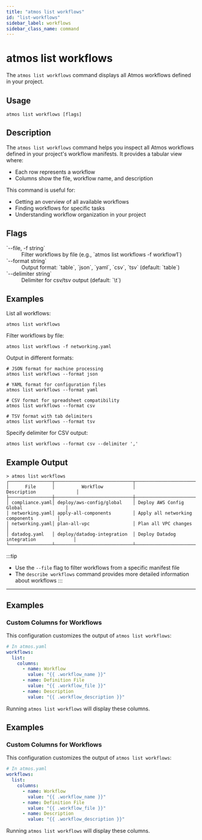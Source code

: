 ```yaml
---
title: "atmos list workflows"
id: "list-workflows"
sidebar_label: workflows
sidebar_class_name: command
---
```


# atmos list workflows

The `atmos list workflows` command displays all Atmos workflows defined in your project.

## Usage

```shell
atmos list workflows [flags]
```

## Description

The `atmos list workflows` command helps you inspect all Atmos workflows defined in your project's workflow manifests. It provides a tabular view where:

- Each row represents a workflow
- Columns show the file, workflow name, and description

This command is useful for:
- Getting an overview of all available workflows
- Finding workflows for specific tasks
- Understanding workflow organization in your project

## Flags

<dl>
  <dt>`--file, -f string`</dt>
  <dd>Filter workflows by file (e.g., `atmos list workflows -f workflow1`)</dd>
  <dt>`--format string`</dt>
  <dd>Output format: `table`, `json`, `yaml`, `csv`, `tsv` (default: `table`)</dd>
  <dt>`--delimiter string`</dt>
  <dd>Delimiter for csv/tsv output (default: `\t`)</dd>
</dl>

## Examples

List all workflows:
```shell
atmos list workflows
```

Filter workflows by file:
```shell
atmos list workflows -f networking.yaml
```

Output in different formats:
```shell
# JSON format for machine processing
atmos list workflows --format json

# YAML format for configuration files
atmos list workflows --format yaml

# CSV format for spreadsheet compatibility
atmos list workflows --format csv

# TSV format with tab delimiters
atmos list workflows --format tsv
```

Specify delimiter for CSV output:
```shell
atmos list workflows --format csv --delimiter ','
```

## Example Output

```shell
> atmos list workflows
┌────────────────┬─────────────────────────────┬─────────────────────────────────────────┐
│      File      │          Workflow           │               Description               │
├────────────────┼─────────────────────────────┼─────────────────────────────────────────┤
│ compliance.yaml│ deploy/aws-config/global    │ Deploy AWS Config Global                │
│ networking.yaml│ apply-all-components        │ Apply all networking components         │
│ networking.yaml│ plan-all-vpc                │ Plan all VPC changes                    │
│ datadog.yaml   │ deploy/datadog-integration  │ Deploy Datadog integration              │
└────────────────┴─────────────────────────────┴─────────────────────────────────────────┘
```

:::tip
- Use the `--file` flag to filter workflows from a specific manifest file
- The `describe workflows` command provides more detailed information about workflows
:::

---

## Examples

### Custom Columns for Workflows

This configuration customizes the output of `atmos list workflows`:

```yaml
# In atmos.yaml
workflows:
  list:
    columns:
      - name: Workflow
        value: "{{ .workflow_name }}"
      - name: Definition File
        value: "{{ .workflow_file }}"
      - name: Description
        value: "{{ .workflow_description }}"
```
Running `atmos list workflows` will display these columns.

## Examples

### Custom Columns for Workflows

This configuration customizes the output of `atmos list workflows`:

```yaml
# In atmos.yaml
workflows:
  list:
    columns:
      - name: Workflow
        value: "{{ .workflow_name }}"
      - name: Definition File
        value: "{{ .workflow_file }}"
      - name: Description
        value: "{{ .workflow_description }}"
```
Running `atmos list workflows` will display these columns.
